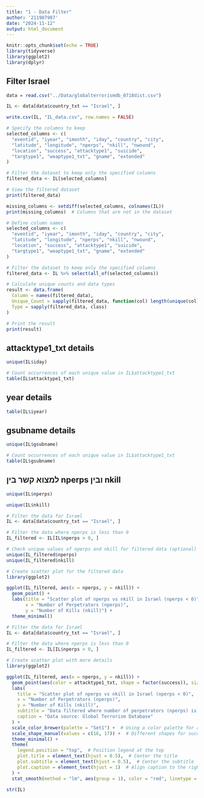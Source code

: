 ---
title: "1 - Data Filter"
author: '211987987'
date: "2024-11-12"
output: html_document
---

```{r setup, include=FALSE}
knitr::opts_chunk$set(echo = TRUE)
library(tidyverse)
library(ggplot2)
library(dplyr)
```

## Filter Israel

```{r}
data = read.csv("../Data/globalterrorismdb_0718dist.csv")
```


```{r}
IL <- data[data$country_txt == "Israel", ]

```

```{r}
write.csv(IL, "IL_data.csv", row.names = FALSE)

```


```{r}
# Specify the columns to keep
selected_columns <- c(
  "eventid", "iyear", "imonth", "iday", "country", "city",
  "latitude", "longitude", "nperps", "nkill", "nwound",
  "location", "success", "attacktype1", "suicide",
  "targtype1", "weaptype1_txt", "gname", "extended"
)

# Filter the dataset to keep only the specified columns
filtered_data <- IL[selected_columns]

# View the filtered dataset
print(filtered_data)

```
```{r}
missing_columns <- setdiff(selected_columns, colnames(IL))
print(missing_columns)  # Columns that are not in the dataset

```



```{r}
# Define column names
selected_columns <- c(
  "eventid", "iyear", "imonth", "iday", "country", "city",
  "latitude", "longitude", "nperps", "nkill", "nwound",
  "location", "success", "attacktype1", "suicide",
  "targtype1", "weaptype1_txt", "gname", "extended"
)

# Filter the dataset to keep only the specified columns
filtered_data <- IL %>% select(all_of(selected_columns))

# Calculate unique counts and data types
result <- data.frame(
  Column = names(filtered_data),
  Unique_Count = sapply(filtered_data, function(col) length(unique(col))),
  Type = sapply(filtered_data, class)
)

# Print the result
print(result)


```


## attacktype1_txt details

```{r}
unique(IL$iday)
```

```{r}

# Count occurrences of each unique value in IL$attacktype1_txt
table(IL$attacktype1_txt)

```

## year details

```{r}
table(IL$iyear)

```

## gsubname details

```{r}
unique(IL$gsubname)

# Count occurrences of each unique value in IL$attacktype1_txt
table(IL$gsubname)

```

## למצוא קשר בין nperps ובין nkill

```{r}

unique(IL$nperps)

unique(IL$nkill)


```

```{r}
# Filter the data for Israel
IL <- data[data$country_txt == "Israel", ]

# Filter the data where nperps is less than 0
IL_filtered <- IL[IL$nperps > 0, ]

# Check unique values of nperps and nkill for filtered data (optional)
unique(IL_filtered$nperps)
unique(IL_filtered$nkill)

# Create scatter plot for the filtered data
library(ggplot2)

ggplot(IL_filtered, aes(x = nperps, y = nkill)) +
  geom_point() + 
  labs(title = "Scatter plot of nperps vs nkill in Israel (nperps < 0)",
       x = "Number of Perpetrators (nperps)",
       y = "Number of Kills (nkill)") +
  theme_minimal()

```



```{r}
# Filter the data for Israel
IL <- data[data$country_txt == "Israel", ]

# Filter the data where nperps is less than 0
IL_filtered <- IL[IL$nperps > 0, ]

# Create scatter plot with more details
library(ggplot2)

ggplot(IL_filtered, aes(x = nperps, y = nkill)) +
  geom_point(aes(color = attacktype1_txt, shape = factor(success)), size = 3) +  # Points colored by attack type and shaped by success
  labs(
    title = "Scatter plot of nperps vs nkill in Israel (nperps < 0)",
    x = "Number of Perpetrators (nperps)",
    y = "Number of Kills (nkill)",
    subtitle = "Data filtered where number of perpetrators (nperps) is less than 0",
    caption = "Data source: Global Terrorism Database"
  ) +
  scale_color_brewer(palette = "Set1") +  # Using a color palette for attack types
  scale_shape_manual(values = c(16, 17)) +  # Different shapes for success (1 = circle, 0 = triangle)
  theme_minimal() +
  theme(
    legend.position = "top",  # Position legend at the top
    plot.title = element_text(hjust = 0.5),  # Center the title
    plot.subtitle = element_text(hjust = 0.5),  # Center the subtitle
    plot.caption = element_text(hjust = 1)  # Align caption to the right
  ) +
  stat_smooth(method = "lm", aes(group = 1), color = "red", linetype = "dashed")  # Add a regression line

```

```{r}
str(IL)

```


